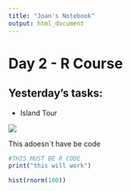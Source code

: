 ```yaml
---
title: "Joan's Notebook"
output: html_document
---
```

# Day 2 - R Course

## Yesterday's tasks:

* Island Tour

![](/Users/joan/Documents/Hawaii/Notebook/HIMB.jpg)


This adoesn´t have be code

```r
#THIS MUST BE R CODE
print("this will work")

hist(rnorm(100))
```




